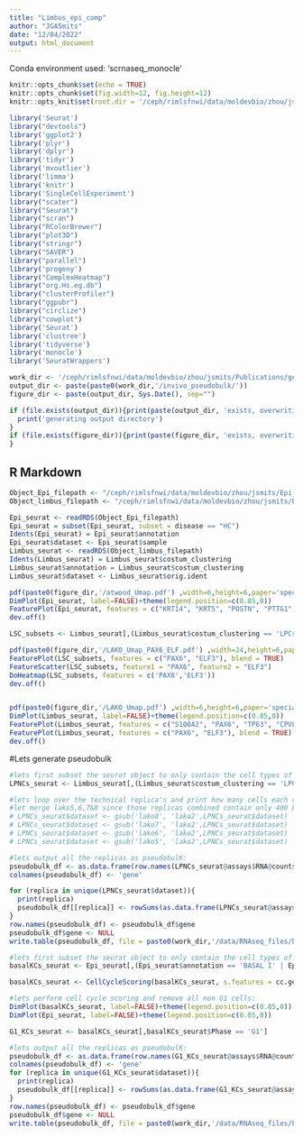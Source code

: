```yaml
---
title: "Limbus_epi_comp"
author: "JGASmits"
date: "12/04/2022"
output: html_document
---
```

Conda environment used: 'scrnaseq_monocle'
```r
knitr::opts_chunk$set(echo = TRUE)
knitr::opts_chunk$set(fig.width=12, fig.height=12) 
knitr::opts_knit$set(root.dir = '/ceph/rimlsfnwi/data/moldevbio/zhou/jsmits/Publications/gene-regulatory-networks-in-epidermal-and-corneal-epithelia/')
```

```r
library('Seurat')
library("devtools")
library('ggplot2')
library('plyr')
library('dplyr')
library('tidyr')
library('mvoutlier')
library('limma')
library('knitr')
library('SingleCellExperiment')
library("scater")
library("Seurat")
library("scran")
library("RColorBrewer")
library("plot3D")
library("stringr")
library("SAVER")
library("parallel")
library('progeny')
library("ComplexHeatmap") 
library("org.Hs.eg.db")
library("clusterProfiler") 
library("ggpubr")
library("circlize")
library("cowplot")
library('Seurat')
library('clustree')
library('tidyverse')
library('monocle')
library('SeuratWrappers')

```

```r
work_dir <- '/ceph/rimlsfnwi/data/moldevbio/zhou/jsmits/Publications/gene-regulatory-networks-in-epidermal-and-corneal-epithelia'
output_dir <- paste(paste0(work_dir,'/invivo_pseudobulk/'))
figure_dir <- paste(output_dir, Sys.Date(), sep="")

if (file.exists(output_dir)){print(paste(output_dir, 'exists, overwriting files if present'))} else {dir.create(file.path(output_dir))
  print('generating output directory')
}
if (file.exists(figure_dir)){print(paste(figure_dir, 'exists, overwriting files if present'))} else {dir.create(file.path(figure_dir))
}

```

## R Markdown

```r
Object_Epi_filepath <- "/ceph/rimlsfnwi/data/moldevbio/zhou/jsmits/Epi_fate_specifiers/scRNAseq/Epidermis_Ward.rds"
Object_limbus_filepath <- "/ceph/rimlsfnwi/data/moldevbio/zhou/jsmits/Epi_fate_specifiers/scRNAseq/lakoRNAannotated.rds"
```

```r
Epi_seurat <- readRDS(Object_Epi_filepath)
Epi_seurat = subset(Epi_seurat, subset = disease == "HC")
Idents(Epi_seurat) = Epi_seurat$annotation
Epi_seurat$dataset <- Epi_seurat$sample
Limbus_seurat <- readRDS(Object_limbus_filepath)
Idents(Limbus_seurat) = Limbus_seurat$costum_clustering
Limbus_seurat$annotation = Limbus_seurat$costum_clustering
Limbus_seurat$dataset <- Limbus_seurat$orig.ident
```

```r
pdf(paste0(figure_dir,'/atwood_Umap.pdf') ,width=6,height=6,paper='special')
DimPlot(Epi_seurat, label=FALSE)+theme(legend.position=c(0.85,0))
FeaturePlot(Epi_seurat, features = c("KRT14", "KRT5", "POSTN", "PTTG1",'FLG'))
dev.off()

LSC_subsets <- Limbus_seurat[,(Limbus_seurat$costum_clustering == 'LPCs')]

pdf(paste0(figure_dir,'/LAKO_Umap_PAX6_ELF.pdf') ,width=24,height=6,paper='special')
FeaturePlot(LSC_subsets, features = c("PAX6", "ELF3"), blend = TRUE)
FeatureScatter(LSC_subsets, feature1 = "PAX6", feature2 = "ELF3")
DoHeatmap(LSC_subsets, features = c('PAX6','ELF3')) 
dev.off()


pdf(paste0(figure_dir,'/LAKO_Umap.pdf') ,width=6,height=6,paper='special')
DimPlot(Limbus_seurat, label=FALSE)+theme(legend.position=c(0.85,0))
FeaturePlot(Limbus_seurat, features = c("S100A2", "PAX6", "TP63", "CPVL"))
FeaturePlot(Limbus_seurat, features = c("PAX6", "ELF3"), blend = TRUE)
dev.off()
```

#Lets generate pseudobulk

```r
#lets first subset the seurat object to only contain the cell types of interests:
LPNCs_seurat <- Limbus_seurat[,(Limbus_seurat$costum_clustering == 'LPCs')]

#lets loop over the technical replica's and print how many cells each replica has
#let merge lako5,6,7&8 since those replicas combined contain only 400 LSCs cells#
# LPNCs_seurat$dataset <- gsub('lako8', 'lako2',LPNCs_seurat$dataset)
# LPNCs_seurat$dataset <- gsub('lako7', 'lako2',LPNCs_seurat$dataset)
# LPNCs_seurat$dataset <- gsub('lako6', 'lako2',LPNCs_seurat$dataset)
# LPNCs_seurat$dataset <- gsub('lako5', 'lako2',LPNCs_seurat$dataset)

#lets output all the replicas as pseudobulK:
pseudobulk_df <- as.data.frame(row.names(LPNCs_seurat@assays$RNA@counts))
colnames(pseudobulk_df) <- 'gene'

for (replica in unique(LPNCs_seurat$dataset)){
  print(replica)
  pseudobulk_df[[replica]] <- rowSums(as.data.frame(LPNCs_seurat@assays$RNA@counts)[LPNCs_seurat$dataset== replica])
}
row.names(pseudobulk_df) <- pseudobulk_df$gene
pseudobulk_df$gene <- NULL
write.table(pseudobulk_df, file = paste0(work_dir,'/data/RNAseq_files/basalLSCs_replicas_pseudobulk_Lako.tsv'), sep = '\t')
```


```r
#lets first subset the seurat object to only contain the cell types of interests:
basalKCs_seurat <- Epi_seurat[,(Epi_seurat$annotation == 'BASAL I' | Epi_seurat$annotation == 'BASAL II' | Epi_seurat$annotation == 'BASAL III' )]

basalKCs_seurat <- CellCycleScoring(basalKCs_seurat, s.features = cc.genes.updated.2019$s.genes, g2m.features = cc.genes.updated.2019$g2m.genes, set.ident = TRUE)

#lets perform cell cycle scoring and remove all non G1 cells:
DimPlot(basalKCs_seurat, label=FALSE)+theme(legend.position=c(0.85,0))
DimPlot(Epi_seurat, label=FALSE)+theme(legend.position=c(0.85,0))

G1_KCs_seurat <- basalKCs_seurat[,basalKCs_seurat$Phase == 'G1']

#lets output all the replicas as pseudobulK:
pseudobulk_df <- as.data.frame(row.names(G1_KCs_seurat@assays$RNA@counts))
colnames(pseudobulk_df) <- 'gene'
for (replica in unique(G1_KCs_seurat$dataset)){
  print(replica)
  pseudobulk_df[[replica]] <- rowSums(as.data.frame(G1_KCs_seurat@assays$RNA@counts)[G1_KCs_seurat$dataset== replica])
}
row.names(pseudobulk_df) <- pseudobulk_df$gene
pseudobulk_df$gene <- NULL
write.table(pseudobulk_df, file = paste0(work_dir,'/data/RNAseq_files/basalKCs_replicas_pseudobulk_Atwood.tsv'), sep = '\t')
```

```r

```


